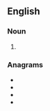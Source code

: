==English==

===Noun===
{{head|en|noun plural form}}

# {{plural of|ardeb|lang=en}}

===Anagrams===
* {{l|en|beards}}
* {{l|en|breads}}
* {{l|en|debars}}
* {{l|en|sabred}}